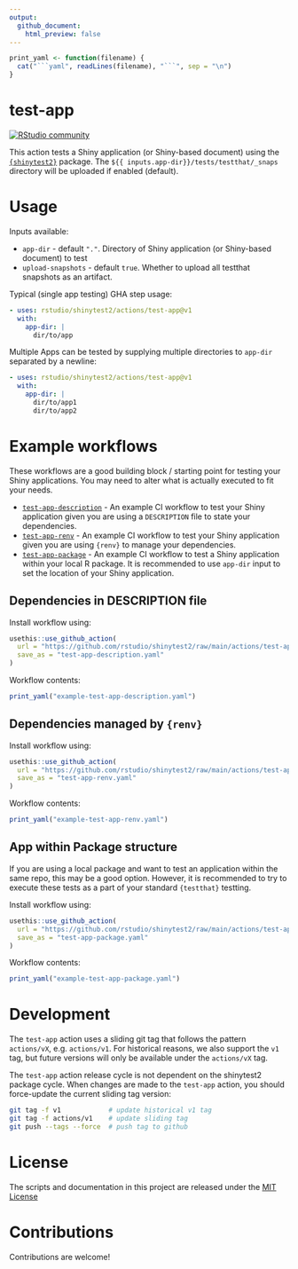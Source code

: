 ```yaml
---
output:
  github_document:
    html_preview: false
---
```


<!-- README.md is generated from README.Rmd. Please edit that file -->

````r
print_yaml <- function(filename) {
  cat("```yaml", readLines(filename), "```", sep = "\n")
}
````


# test-app

[![RStudio community](https://img.shields.io/badge/community-github--actions-blue?style=social&logo=rstudio&logoColor=75AADB)](https://community.rstudio.com/new-topic?category=Package%20development&tags=github-actions)

This action tests a Shiny application (or Shiny-based document) using the [`{shinytest2}`](https://github.com/rstudio/shinytest2) package. The `${{ inputs.app-dir}}/tests/testthat/_snaps` directory will be uploaded if enabled (default).

# Usage

Inputs available:

- `app-dir` - default `"."`. Directory of Shiny application (or Shiny-based document) to test
- `upload-snapshots` - default `true`. Whether to upload all testthat snapshots as an artifact.

Typical (single app testing) GHA step usage:

``` yaml
- uses: rstudio/shinytest2/actions/test-app@v1
  with:
    app-dir: |
      dir/to/app
```

Multiple Apps can be tested by supplying multiple directories to `app-dir` separated by a newline:

```yaml
- uses: rstudio/shinytest2/actions/test-app@v1
  with:
    app-dir: |
      dir/to/app1
      dir/to/app2
```


# Example workflows

These workflows are a good building block / starting point for testing your Shiny applications. You may need to alter what is actually executed to fit your needs.

- [`test-app-description`](#dependencies-in-description-file) - An example CI workflow to test your Shiny application given you are using a `DESCRIPTION` file to state your dependencies.
- [`test-app-renv`](#dependencies-managed-by-renv) - An example CI workflow to test your Shiny application given you are using `{renv}` to manage your dependencies.
- [`test-app-package`](#app-within-package-structure) - An example CI workflow to test a Shiny application within your local R package. It is recommended to use `app-dir` input to set the location of your Shiny application.


## Dependencies in DESCRIPTION file

Install workflow using:
```r
usethis::use_github_action(
  url = "https://github.com/rstudio/shinytest2/raw/main/actions/test-app/example-test-app-descrption.yaml",
  save_as = "test-app-description.yaml"
)
```

Workflow contents:

```r
print_yaml("example-test-app-description.yaml")
```

## Dependencies managed by `{renv}`

Install workflow using:
```r
usethis::use_github_action(
  url = "https://github.com/rstudio/shinytest2/raw/main/actions/test-app/example-test-app-renv.yaml",
  save_as = "test-app-renv.yaml"
)
```

Workflow contents:
```r
print_yaml("example-test-app-renv.yaml")
```

## App within Package structure

If you are using a local package and want to test an application within the same repo, this may be a good option. However, it is recommended to try to execute these tests as a part of your standard `{testthat}` testting.

Install workflow using:
```r
usethis::use_github_action(
  url = "https://github.com/rstudio/shinytest2/raw/main/actions/test-app/example-test-app-package.yaml",
  save_as = "test-app-package.yaml"
)
```

Workflow contents:
```r
print_yaml("example-test-app-package.yaml")
```

# Development

The `test-app` action uses a sliding git tag that follows the pattern `actions/vX`, e.g. `actions/v1`. For historical reasons, we also support the `v1` tag, but future versions will only be available under the `actions/vX` tag.

The `test-app` action release cycle is not dependent on the shinytest2 package cycle. When changes are made to the `test-app` action, you should force-update the current sliding tag version:

```bash
git tag -f v1            # update historical v1 tag
git tag -f actions/v1    # update sliding tag
git push --tags --force  # push tag to github
```

# License

The scripts and documentation in this project are released under the [MIT License](LICENSE)

# Contributions

Contributions are welcome!
